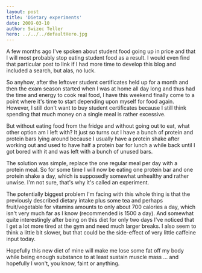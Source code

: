 ```yaml
---
layout: post
title: 'Dietary experiments'
date: 2009-03-10
author: Swizec Teller
hero: ../../../defaultHero.jpg
---
```

A few months ago I've spoken about student food going up in price and that I will most probably stop eating student food as a result. I would even find that particular post to link if I had more time to develop this blog and included a search, but alas, no luck.

So anyhow, after the leftover student certificates held up for a month and then the exam season started when I was at home all day long and thus had the time and energy to cook real food, I have this weekend finally come to a point where it's time to start depending upon myself for food again. However, I still don't want to buy student certificates because I still think spending that much money on a single meal is rather excessive.

But without eating food from the fridge and without going out to eat, what other option am I left with? It just so turns out I have a bunch of protein and protein bars lying around because I usually have a protein shake after working out and used to have half a protein bar for lunch a while back until I got bored with it and was left with a bunch of unused bars.

The solution was simple, replace the one regular meal per day with a protein meal. So for some time I will now be eating one protein bar and one protein shake a day, which is supposedly somewhat unhealthy and rather unwise. I'm not sure, that's why it's called an experiment.

The potentially biggest problem I'm facing with this whole thing is that the previously described dietary intake plus some tea and perhaps fruit/vegetable for vitamins amounts to only about 700 calories a day, which isn't very much far as I know (recommended is 1500 a day). And somewhat quite interestingly after being on this diet for only two days I've noticed that I get a lot more tired at the gym and need much larger breaks. I also seem to think a little bit slower, but that could be the side-effect of very little caffeine input today.

Hopefully this new diet of mine will make me lose some fat off my body while being enough substance to at least sustain muscle mass ... and hopefully I won't, you know, faint or anything.